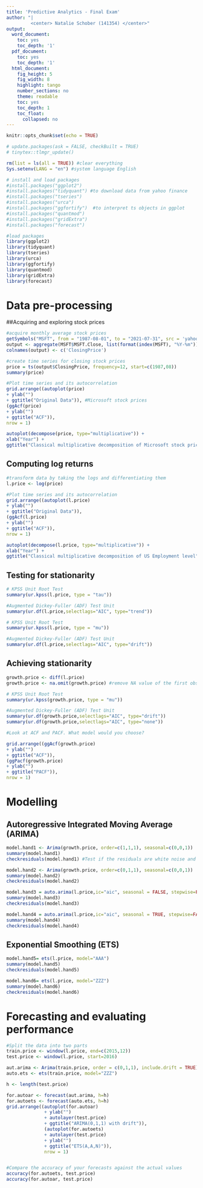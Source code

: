 ---
title: 'Predictive Analytics - Final Exam'
author: "|
         <center> Natalie Schober (141354) </center>"
output:
  word_document:
    toc: yes
    toc_depth: '1'
  pdf_document:
    toc: yes
    toc_depth: '1'
  html_document:
    fig_height: 5
    fig_width: 8
    highlight: tango
    number_sections: no
    theme: readable
    toc: yes
    toc_depth: 1
    toc_float:
      collapsed: no
---

```{r setup, include=FALSE}
knitr::opts_chunk$set(echo = TRUE)

# update.packages(ask = FALSE, checkBuilt = TRUE)
# tinytex::tlmgr_update()

```


```{r results = 'hide'}
rm(list = ls(all = TRUE)) #clear everything
Sys.setenv(LANG = "en") #system language English

# install and load packages
#install.packages("ggplot2")
#install.packages("tidyquant") #to download data from yahoo finance
#install.packages("tseries")
#install.packages("urca")
#install.packages("ggfortify")  #to interpret ts objects in ggplot
#install.packages("quantmod")
#install.packages("gridExtra")
#install.packages("forecast")

#load packages
library(ggplot2)
library(tidyquant) 
library(tseries)
library(urca)
library(ggfortify)
library(quantmod)
library(gridExtra)
library(forecast)

```

# Data pre-processing

##Acquiring and exploring stock prices

```{r}

#acquire monthly average stock prices
getSymbols("MSFT", from = "1987-08-01", to = "2021-07-31", src = 'yahoo', periodicity = 'daily')
output <- aggregate(MSFT$MSFT.Close, list(format(index(MSFT), "%Y-%m")), mean)
colnames(output) <- c('ClosingPrice')

#create time series for closing stock prices
price = ts(output$ClosingPrice, frequency=12, start=c(1987,08))
summary(price)

```


```{r, fig.show="hold", out.width="50%"}

#Plot time series and its autocorrelation
grid.arrange((autoplot(price)
+ ylab("")
+ ggtitle("Original Data")), #Microsoft stock prices
(ggAcf(price)
+ ylab("")
+ ggtitle("ACF")),
nrow = 1)
```
```{r, fig.show="hold", out.width="50%"}

autoplot(decompose(price, type="multiplicative")) + 
xlab("Year") +
ggtitle("Classical multiplicative decomposition of Microsoft stock prices")
```


## Computing log returns


```{r, fig.show="hold", out.width="50%"}

#transform data by taking the logs and differentiating them
l.price <- log(price)

#Plot time series and its autocorrelation
grid.arrange((autoplot(l.price)
+ ylab("")
+ ggtitle("Original Data")),
(ggAcf(l.price)
+ ylab("")
+ ggtitle("ACF")),
nrow = 1)
```

```{r, fig.show="hold", out.width="50%"}

autoplot(decompose(l.price, type="multiplicative")) + 
xlab("Year") +
ggtitle("Classical multiplicative decomposition of US Employment level")

```

## Testing for stationarity

```{r}

# KPSS Unit Root Test
summary(ur.kpss(l.price, type = "tau"))

#Augmented Dickey-Fuller (ADF) Test Unit
summary(ur.df(l.price,selectlags="AIC", type="trend"))

```

```{r}

# KPSS Unit Root Test
summary(ur.kpss(l.price, type = "mu"))

#Augmented Dickey-Fuller (ADF) Test Unit
summary(ur.df(l.price,selectlags="AIC", type="drift"))

```
## Achieving stationarity

```{r}

growth.price <- diff(l.price)
growth.price <- na.omit(growth.price) #remove NA value of the first observation

# KPSS Unit Root Test
summary(ur.kpss(growth.price, type = "mu"))

#Augmented Dickey-Fuller (ADF) Test Unit
summary(ur.df(growth.price,selectlags="AIC", type="drift"))
summary(ur.df(growth.price,selectlags="AIC", type="none"))
```

```{r, figures-side, fig.show="hold", out.width="50%"}

#Look at ACF and PACF. What model would you choose?

grid.arrange((ggAcf(growth.price)
+ ylab("")
+ ggtitle("ACF")),
(ggPacf(growth.price)
+ ylab("")
+ ggtitle("PACF")),
nrow = 1)

```

# Modelling

## Autoregressive Integrated Moving Average (ARIMA)

```{r}

model.hand1 <- Arima(growth.price, order=c(1,1,1), seasonal=c(0,0,1))
summary(model.hand1)
checkresiduals(model.hand1) #Test if the residuals are white noise and normally distributed.

model.hand2 <- Arima(growth.price, order=c(0,1,1), seasonal=c(0,0,1))
summary(model.hand2)
checkresiduals(model.hand2)

model.hand3 = auto.arima(l.price,ic="aic", seasonal = FALSE, stepwise=FALSE, approximation=FALSE)
summary(model.hand3)
checkresiduals(model.hand3)

model.hand4 = auto.arima(l.price,ic="aic", seasonal = TRUE, stepwise=FALSE, approximation=FALSE)
summary(model.hand4)
checkresiduals(model.hand4)

```

## Exponential Smoothing (ETS)

```{r}

model.hand5= ets(l.price, model="AAA")
summary(model.hand5)
checkresiduals(model.hand5)

model.hand6= ets(l.price, model="ZZZ")
summary(model.hand6)
checkresiduals(model.hand6)

```

# Forecasting and evaluating performance

```{r}
#Split the data into two parts
train.price <- window(l.price, end=c(2015,12))
test.price <- window(l.price, start=2016)

aut.arima <- Arima(train.price, order = c(0,1,1), include.drift = TRUE)
auto.ets <- ets(train.price, model="ZZZ")

h <- length(test.price)

for.autoar <- forecast(aut.arima, h=h)
for.autoets <- forecast(auto.ets, h=h)
grid.arrange((autoplot(for.autoar)
              + ylab("")
              + autolayer(test.price)
              + ggtitle("ARIMA(0,1,1) with drift")),
              (autoplot(for.autoets)
              + autolayer(test.price)
              + ylab("")
              + ggtitle("ETS(A,A,N)")),
              nrow = 1)


#Compare the accuracy of your forecasts against the actual values
accuracy(for.autoets, test.price)
accuracy(for.autoar, test.price)

```
